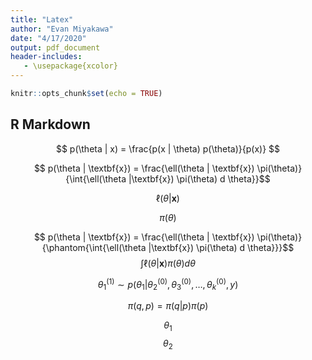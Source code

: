 ```yaml
---
title: "Latex"
author: "Evan Miyakawa"
date: "4/17/2020"
output: pdf_document
header-includes:
   - \usepackage{xcolor}
---
```


```r
knitr::opts_chunk$set(echo = TRUE)
```

## R Markdown

$$ p(\theta | x) = \frac{p(x | \theta) p(\theta)}{p(x)} $$

$$ p(\theta | \textbf{x}) = \frac{\ell(\theta | \textbf{x}) \pi(\theta)}{\int{\ell(\theta |\textbf{x}) \pi(\theta) d \theta}}$$

$$ \ell(\theta | \textbf{x})$$

$$  \pi(\theta)$$

$$ p(\theta | \textbf{x}) = \frac{\ell(\theta | \textbf{x}) \pi(\theta)}{\phantom{\int{\ell(\theta |\textbf{x}) \pi(\theta) d \theta}}}$$
\color{red}
$$\int \ell(\theta |\textbf{x}) \pi(\theta) d \theta$$
\color{black}

$$\theta_1^{(1)} \sim p(\theta_1 | \theta_2^{(0)}, \theta_3^{(0)}, \dots , \theta_k^{(0)}, y)$$

$$\pi(q,p) = \pi(q|p) \pi(p)$$

\begin{align*}
  H(q,p) &= -\log \pi (p|q) \pi(q) \\
   &= -\log \pi (p|q) - \log \pi(q) \\
   &= - K - V\\
\end{align*}

$$\theta_1$$
$$\theta_2$$